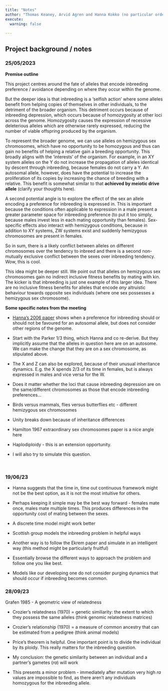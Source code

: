 ```yaml
---
title: "Notes"
author: "Thomas Keaney, Arvid Agren and Hanna Kokko (no particular order yet)"
execute: 
  warning: false
  
---
```


## Project background / notes

### 25/05/2023

**Premise outline**

This project centres around the fate of alleles that encode inbreeding preference / avoidance depending on where they occur within the genome. 

But the deeper idea is that inbreeding is a 'selfish action' where some alleles benefit from helping copies of themselves in other individuals, to the detriment of the broader organism. This detriment occurs because of inbreeding depression, which occurs because of homozygosity at other loci across the genome. Homozygosity causes the expression of recessive deleterious alleles which are otherwise rarely expressed, reducing the number of viable offspring produced by the organism.

To represent the broader genome, we can use alleles on hemizygous sex chromosomes, which have no opportunity to be homozygous and thus can gain no benefits of helping a relative gain a breeding opportunity. This broadly aligns with the 'interests' of the organism. For example, in an XY system alleles on the Y do not increase the propagation of alleles identical by descent through inbreeding, because females do not carry a Y. An autosomal allele, however, does have the potential to increase the proliferation of its copies by increasing the chance of breeding with a relative. This benefit is somewhat similar to that **achieved by meiotic drive allele** (clarify your thoughts here).

A second potential angle is to explore the effect of the sex an allele encoding a preference for inbreeding is expressed in. This is important because the conditions often applicable to expression in a male present a greater parameter space for inbreeding preference (to put it too simply, because males invest less in each mating opportunity than females). Sex-specific effects also interact with hemizygous conditions, because in addition to XY systems, ZW systems exist and suddenly hemizygous chromosomes are present in females. 

So in sum, there is a likely conflict between alleles on different chromosomes over the tendency to inbreed and there is a second non-mutually exclusive conflict between the sexes over inbreeding tendency. Wow, this is cool.

This idea might be deeper still. We point out that alleles on hemizygous sex chromosomes gain no indirect inclusive fitness benefits by mating with kin. The kicker is that inbreeding is just one example of this larger idea. There are no inclusive fitness benefits for alleles that encode _any_ altruistic behaviour towards opposite sex individuals (where one sex possesses a hemizygous sex chromosome).      

**Some specific notes from the meeting**

- [Hanna's 2006 paper](https://academic.oup.com/evolut/article/60/3/467/6756586?login=true) shows when a preference for inbreeding should or should not be favoured for an autosomal allele, but does not consider other regions of the genome.

- Start with the Parker 1/3 thing, which Hanna and co re-derive. But they implicitly assume that the alleles in question here are on an autosome. We can make the change that they are on a sex chromosome, as stipulated above. 

- The X and Z can also be explored, because of their unusual inheritance dynamics. E.g. the X spends 2/3 of its time in females, but is always expressed in males and vice versa for the W. 

- Does it matter whether the loci that cause inbreeding depression are on the same/different chromosomes as those that encode inbreeding preferences...   

- Birds versus mammals, flies versus butterflies etc - different hemizygous sex chromosomes

- Unity breaks down because of inheritance differences

- Hamilton 1967 extraordinary sex chromosomes paper is a nice angle here

- Haplodiploidy - this is an extension opportunity.

- I will also try to simulate this question.

$~$

### 19/06/23

- Hanna suggests that the time in, time out continuous framework might not be the best option, as it is not the most intuitive for others. 

- Perhaps keeping it simple may be the best way forward - females mate once, males mate multiple times. This produces differences in the opportunity cost of mating between the sexes.

- A discrete time model might work better

- Scottish group models the inbreeding problem in helpful ways

- Another way is to follow the Ekrem paper and simulate in an intelligent way (this method might be particularly fruitful)

- Essentially browse the different ways to approach the problem and follow one you like best.

- Models like our developing one do not consider purging dynamics that should occur if inbreeding becomes common.

### 28/09/23

Grafen 1985 - A geometric view of relatedness

- Crozier's relatedness (1970) = genetic similiarity: the extent to which they possess the same alleles (think genomic relatedness matrices)

- Crozier's relationship (1970) = a measure of common ancestry that can be estimated from a pedigree (think animal models)

- Price's theorem is helpful. One important point is to divide the individual by its ploidy. This really matters for the inbreeding question.

- My conclusion: the genetic similarity between an individual and a partner's gametes ($ra$) will work

- This presents a minor problem - immediately after mutation very high $ra$ values are impossible to find, as there aren't any individuals homozygous for the inbreeding allele.

